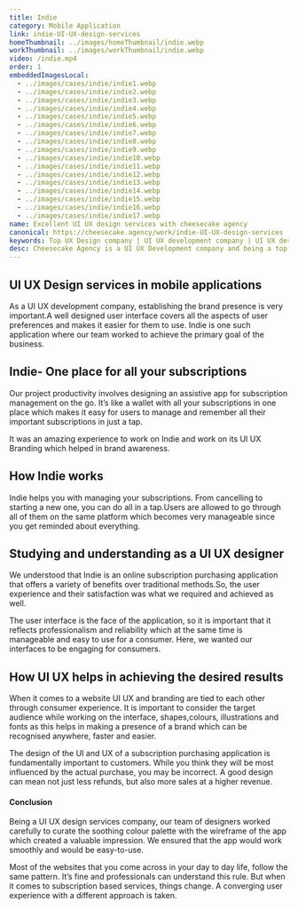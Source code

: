 ```yaml
---
title: Indie
category: Mobile Application
link: indie-UI-UX-design-services
homeThumbnail: ../images/homeThumbnail/indie.webp
workThumbnail: ../images/workThumbnail/indie.webp
video: /indie.mp4
order: 1
embeddedImagesLocal:
  - ../images/cases/indie/indie1.webp
  - ../images/cases/indie/indie2.webp
  - ../images/cases/indie/indie3.webp
  - ../images/cases/indie/indie4.webp
  - ../images/cases/indie/indie5.webp
  - ../images/cases/indie/indie6.webp
  - ../images/cases/indie/indie7.webp
  - ../images/cases/indie/indie8.webp
  - ../images/cases/indie/indie9.webp
  - ../images/cases/indie/indie10.webp
  - ../images/cases/indie/indie11.webp
  - ../images/cases/indie/indie12.webp
  - ../images/cases/indie/indie13.webp
  - ../images/cases/indie/indie14.webp
  - ../images/cases/indie/indie15.webp
  - ../images/cases/indie/indie16.webp
  - ../images/cases/indie/indie17.webp
name: Excellent UI UX design services with cheesecake agency
canonical: https://cheesecake.agency/work/indie-UI-UX-design-services
keywords: Top UX Design company | UI UX development company | UI UX design services
desc: Cheesecake Agency is a UI UX Development company and being a top UX design company, we understand the importance of impactful applications.
---
```



<div>
  <GatsbyImage alt="" image={getImage(props.imgs[0])} />
</div>

<section className="info-container">
  <div className="info-wrapper">
    <div className="case-text">
      <h1>UI UX Design services in mobile applications</h1>
      <p>
        As a UI UX development company, establishing the brand presence is very
        important.A well designed user interface covers all the aspects of user
        preferences and makes it easier for them to use. Indie is one such
        application where our team worked to achieve the primary goal of the
        business.
      </p>
    </div>
  </div>
</section>

<div>
  <GatsbyImage alt="" image={getImage(props.imgs[1])} />
  <GatsbyImage alt="" image={getImage(props.imgs[2])} />
</div>

<section className="info-container">
  <div className="info-wrapper">
    <div className="case-text">
      <h2>Indie- One place for all your subscriptions</h2>
      <p>
        Our project productivity involves designing an assistive app for
        subscription management on the go. It’s like a wallet with all your
        subscriptions in one place which makes it easy for users to manage and
        remember all their important subscriptions in just a tap.
      </p>
      <p>
        It was an amazing experience to work on Indie and work on its UI UX
        Branding which helped in brand awareness.
      </p>
    </div>
  </div>
</section>

<div>
  <GatsbyImage alt="" image={getImage(props.imgs[3])} />
</div>

<section className="info-container">
  <div className="info-wrapper">
    <div className="case-text">
      <h2>How Indie works</h2>
      <p>
        Indie helps you with managing your subscriptions. From cancelling to
        starting a new one, you can do all in a tap.Users are allowed to go
        through all of them on the same platform which becomes very manageable
        since you get reminded about everything.
      </p>
    </div>
  </div>
</section>

<div>
  <GatsbyImage alt="" image={getImage(props.imgs[4])} />
  <GatsbyImage alt="" image={getImage(props.imgs[5])} />
</div>

<section className="info-container">
  <div className="info-wrapper">
    <div className="case-text">
      <h2>Studying and understanding as a UI UX designer</h2>
      <p>
        We understood that Indie is an online subscription purchasing
        application that offers a variety of benefits over traditional
        methods.So, the user experience and their satisfaction was what we
        required and achieved as well.
      </p>
      <p>
        The user interface is the face of the application, so it is important
        that it reflects professionalism and reliability which at the same time
        is manageable and easy to use for a consumer. Here, we wanted our
        interfaces to be engaging for consumers.
      </p>
    </div>
  </div>
</section>

<div>
  <GatsbyImage alt="" image={getImage(props.imgs[6])} />
  <GatsbyImage alt="" image={getImage(props.imgs[7])} />
  <GatsbyImage alt="" image={getImage(props.imgs[8])} />
  <GatsbyImage alt="" image={getImage(props.imgs[9])} />
  <GatsbyImage alt="" image={getImage(props.imgs[10])} />
  <GatsbyImage alt="" image={getImage(props.imgs[11])} />
</div>

<section className="info-container">
  <div className="info-wrapper">
    <div className="case-text">
      <h2>How UI UX helps in achieving the desired results</h2>
      <p>
        When it comes to a website UI UX and branding are tied to each other
        through consumer experience. It is important to consider the target
        audience while working on the interface, shapes,colours, illustrations
        and fonts as this helps in making a presence of a brand which can be
        recognised anywhere, faster and easier.
      </p>
      <p>
        The design of the UI and UX of a subscription purchasing application is
        fundamentally important to customers. While you think they will be most
        influenced by the actual purchase, you may be incorrect. A good design
        can mean not just less refunds, but also more sales at a higher revenue.
      </p>
    </div>
  </div>
</section>

<div>
  <GatsbyImage alt="" image={getImage(props.imgs[12])} />
  <GatsbyImage alt="" image={getImage(props.imgs[13])} />
  <GatsbyImage alt="" image={getImage(props.imgs[14])} />
  <GatsbyImage alt="" image={getImage(props.imgs[15])} />
  <GatsbyImage alt="" image={getImage(props.imgs[16])} />
</div>

<section className="info-container">
  <div className="info-wrapper">
    <div className="case-text">
      <h4>Conclusion</h4>
      <p>
        Being a UI UX design services company, our team of designers worked
        carefully to curate the soothing colour palette with the wireframe of
        the app which created a valuable impression. We ensured that the app
        would work smoothly and would be easy-to-use.
      </p>
      <p>
        Most of the websites that you come across in your day to day life,
        follow the same pattern. It’s fine and professionals can understand this
        rule. But when it comes to subscription based services, things change. A
        converging user experience with a different approach is taken.
      </p>
    </div>
  </div>
</section>
